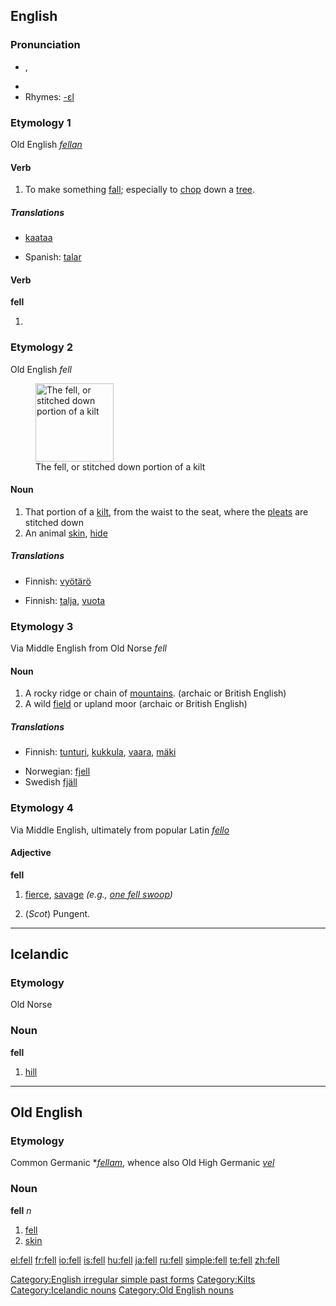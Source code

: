 {{see|Fell}}
{{wikipedia|dab=fell (disambiguation)|fell}}
==English==

{{rank|mean|manner|following|386|fell|different|care|war}}

===Pronunciation===
*{{IPA|/fɛl/}}, {{SAMPA|/fEl/}}
*{{audio|en-us-fell.ogg|Audio (US)}}
*Rhymes: [[Rhymes:English:-ɛl|-ɛl]]

===Etymology 1===
Old English ''[[fellan]]''

====Verb====
{{en-verb}}

# {{transitive}} To make something [[fall]]; especially to [[chop]] down a [[tree]].

=====Translations=====
{{trans-top|to make sthg fall}}
*[[kaataa]]
{{trans-mid}}
*Spanish: [[talar]]
{{trans-bottom}}

====Verb====
'''fell'''

# {{simple past of|fall}}

===Etymology 2===
Old English ''fell''

[[Image:Kilt_stitching_001.jpg|thumb|right|125px|The fell, or stitched down portion of a kilt]]
====Noun====
{{en-noun}}

# That portion of a [[kilt]], from the waist to the seat, where the [[pleat]]s are stitched down
# An animal [[skin]], [[hide]]

=====Translations=====
{{trans-top|portion of a kilt}}
*Finnish: [[vyötärö]]
{{trans-mid}}
{{trans-bottom}}

{{trans-top|animal hide}}
*Finnish: [[talja]], [[vuota]]
{{trans-mid}}
{{trans-bottom}}

{{wikipedia}}

===Etymology 3===
Via Middle English from Old Norse ''fell''

====Noun====
{{en-noun}}

# A rocky ridge or chain of [[mountain]]s.  (archaic or British English)
# A wild [[field]] or upland moor (archaic or British English)

=====Translations=====
{{trans-top|rocky ridge}}
*Finnish: [[tunturi]], [[kukkula]], [[vaara]], [[mäki]]
{{trans-mid}}
*Norwegian: [[fjell]] {{n}}
*Swedish [[fjäll]] {{n}}
{{trans-bottom}}

{{trans-top|wild field or upland moor}}
{{trans-mid}}
{{trans-bottom}}

===Etymology 4===
Via Middle English, ultimately from popular Latin ''[[fello]]''

====Adjective====
'''fell'''

# {{archaic}} [[fierce]], [[savage]] ''(e.g., [[one fell swoop]])''
# (''Scot'') Pungent.

[[Category:English irregular simple past forms]]
[[Category:Kilts]]

----

==Icelandic==

===Etymology===
Old Norse

===Noun===
'''fell''' {{n}}

# [[hill]]

[[Category:Icelandic nouns]]

----

==Old English==

===Etymology===
Common Germanic *''[[fellam]]'', whence also Old High Germanic ''[[vel]]''

===Noun===
'''fell''' ''n''

# [[fell]]
# [[skin]]

[[Category:Old English nouns]]

[[el:fell]]
[[fr:fell]]
[[io:fell]]
[[is:fell]]
[[hu:fell]]
[[ja:fell]]
[[ru:fell]]
[[simple:fell]]
[[te:fell]]
[[zh:fell]]